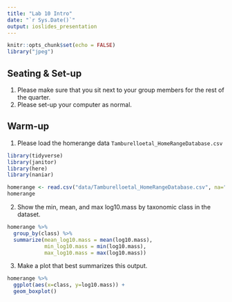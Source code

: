```yaml
---
title: "Lab 10 Intro"
date: "`r Sys.Date()`"
output: ioslides_presentation
---
```


```r
knitr::opts_chunk$set(echo = FALSE)
library("jpeg")
```

## Seating & Set-up
1. Please make sure that you sit next to your group members for the rest of the quarter.
2. Please set-up your computer as normal.

## Warm-up
1. Please load the homerange data `Tamburelloetal_HomeRangeDatabase.csv`

```r
library(tidyverse)
library(janitor)
library(here)
library(naniar)
```

```r
homerange <- read.csv("data/Tamburelloetal_HomeRangeDatabase.csv", na="-999") 
homerange
```

2. Show the min, mean, and max log10.mass by taxonomic class in the dataset.

```r
homerange %>%
  group_by(class) %>%
  summarize(mean_log10.mass = mean(log10.mass),
            min_log10.mass = min(log10.mass),
            max_log10.mass = max(log10.mass))
```

3. Make a plot that best summarizes this output.

```r
homerange %>%
  ggplot(aes(x=class, y=log10.mass)) + 
  geom_boxplot()
```



